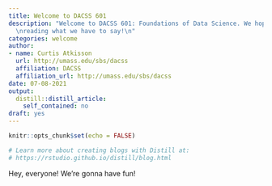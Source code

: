 ```yaml
---
title: Welcome to DACSS 601
description: "Welcome to DACSS 601: Foundations of Data Science. We hope you enjoy
  \nreading what we have to say!\n"
categories: welcome
author:
- name: Curtis Atkisson
  url: http://umass.edu/sbs/dacss
  affiliation: DACSS
  affiliation_url: http://umass.edu/sbs/dacss
date: 07-08-2021
output:
  distill::distill_article:
    self_contained: no
draft: yes
---
```


```r
knitr::opts_chunk$set(echo = FALSE)

# Learn more about creating blogs with Distill at:
# https://rstudio.github.io/distill/blog.html

```

Hey, everyone! We're gonna have fun!


